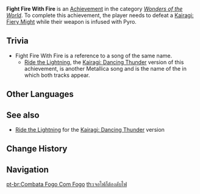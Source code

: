 {{Achievement Infobox
|title        = 
|id           = 82106
|order id     = 2107
|category     = Wonders of the World
|description  = Defeat a [[Kairagi: Fiery Might]] while their weapon is infused with Pyro.
|requirements = 
|primogems    = 5
|tracking     = 
|hidden       = 1
|topic        = Kairagi: Fiery Might
|type         = Exploration
}}
'''Fight Fire With Fire''' is an [[Achievement]] in the category ''[[Wonders of the World]]''. To complete this achievement, the player needs to defeat a [[Kairagi: Fiery Might]] while their weapon is infused with Pyro.

==Trivia==
* Fight Fire With Fire is a reference to a {{w|Metallica}} song of the same name.
** [[Ride the Lightning]], the [[Kairagi: Dancing Thunder]] version of this achievement, is another Metallica song and is the name of the {{w|Ride the Lightning|studio album}} in which both tracks appear.

<!--
==Video Guides==
{{EVT
|video1   = 
|caption1 = 
}}-->
==Other Languages==
{{Other Languages
|en      = Fight Fire With Fire
|zhs     = 遇火斩火
|zhs_rm  = Yù Huǒ Zhán Huǒ
|zht     = 遇火斬火
|zht_rm  = Yù Huǒ Zhán Huǒ
|zh_tl   = Encounter the Fire, Slice the Fire
|ja      = 火を斬る
|ja_rm   = Hi wo Kiru
|ja_tl   = Slice the Fire
|ko      = 불에는 불로
|ko_rm   = Bureneun Bullo
|ko_tl   = Fire to Fire
|es      = Fuego con fuego
|es_tl   = Fire With Fire
|fr      = Vaincre le feu par le feu
|fr_tl   = Defeat Fire With Fire
|ru      = Клин клином вышибают
|ru_tl   = A Wedge Is Knocked Out With a Wedge
|th      = เจอไฟก็ต้องดับไฟ
|th_rm   = 
|th_tl   = 
|vi      = Gặp {{tt|Hỏa|火}} Chém {{tt|Hỏa|火}}
|vi_tl   = Encounter the Fire, Slice the Fire
|de      = Besiege das Feuer
|de_tl   = Defeat the Fire
|id      = Api Lawan Api
|id_tl   = Fire Fight Fire
|pt      = Combata Fogo Com Fogo
|pt_tl   = 
|tr      = Ateşe Ateşle Karşılık Ver
|tr_tl   = 
|it      = Combatti il fuoco con il fuoco
|it_tl   = 
}}

==See also==
* [[Ride the Lightning]] for the [[Kairagi: Dancing Thunder]] version

==Change History==
{{Change History|2.0}}
<!--
==References==
{{Reflist}}
-->
==Navigation==
{{Achievement Navbox|Wonders of the World|Exploration}}

[[pt-br:Combata Fogo Com Fogo]]
[[th:เจอไฟก็ต้องดับไฟ]]